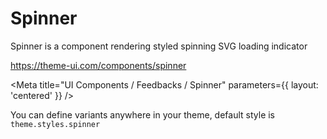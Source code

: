 
# Spinner

Spinner is a component rendering styled spinning SVG loading indicator

https://theme-ui.com/components/spinner

<Meta title="UI Components / Feedbacks / Spinner" parameters={{ layout: 'centered' }} />

You can define variants anywhere in your theme, default style is `theme.styles.spinner`

<Preview>
  <Story name="Default">
    <Spinner title={text('title', 'loading...')} size={number('size', 48)} strokeWidth={number('strokeWidth', 4)} />
  </Story>
</Preview>
